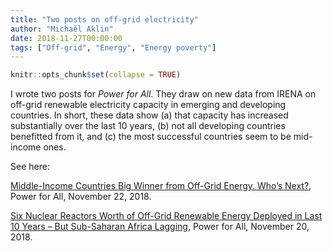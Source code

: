 ```yaml
---
title: "Two posts on off-grid electricity"
author: "Michaël Aklin"
date: 2018-11-27T00:00:00
tags: ["Off-grid", "Energy", "Energy poverty"]
---
```


```r
knitr::opts_chunk$set(collapse = TRUE)
```

I wrote two posts for _Power for All_. They draw on new data from IRENA on off-grid renewable electricity capacity in emerging and developing countries. In short, these data show (a) that capacity has increased substantially over the last 10 years, (b) not all developing countries benefitted from it, and (c) the most successful countries seem to be mid-income ones. 

See here:

[Middle-Income Countries Big Winner from Off-Grid Energy. Who’s Next?](https://www.powerforall.org/insights/middle-income-countries-big-winner-grid-energy-whos-next), Power for All, November 22, 2018.<br/>

[Six Nuclear Reactors Worth of Off-Grid Renewable Energy Deployed in Last 10 Years – But Sub-Saharan Africa Lagging](https://www.powerforall.org/insights/africa/six-nuclear-reactors-worth-of-grid-renewable-energy-deployed-last-10-years-sub-saharan-africa-lagging), Power for All, November 20, 2018.<br/>
